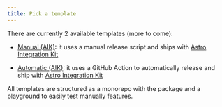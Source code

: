 ```yaml
---
title: Pick a template
---
```


There are currently 2 available templates (more to come):

- [Manual (AIK)](/templates/manual-kit/): it uses a manual release script and ships with [Astro Integration Kit](https://astro-integration-kit.netlify.app/)

- [Automatic (AIK)](/templates/automatic-kit/): it uses a GitHub Action to automatically release and ship with [Astro Integration Kit](https://astro-integration-kit.netlify.app/)

All templates are structured as a monorepo with the package and a playground to easily test manually features.
